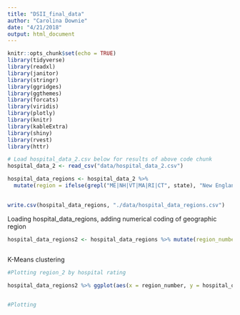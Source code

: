 ```yaml
---
title: "DSII_final_data"
author: "Carolina Downie"
date: "4/21/2018"
output: html_document
---
```


```r
knitr::opts_chunk$set(echo = TRUE)
library(tidyverse)
library(readxl)
library(janitor)
library(stringr)
library(ggridges)
library(ggthemes)
library(forcats)
library(viridis)
library(plotly)
library(knitr)
library(kableExtra)
library(shiny)
library(rvest)
library(httr)
```


```r
# Load hospital_data_2.csv below for results of above code chunk
hospital_data_2 <- read_csv("data/hospital_data_2.csv")
```


```r

hospital_data_regions <- hospital_data_2 %>%
  mutate(region = ifelse(grepl("ME|NH|VT|MA|RI|CT", state), "New England", ifelse(grepl("NY|PA|NJ", state), "Middle Atlantic", ifelse(grepl("WI|MI|IL|IN|OH", state), "East North Central", ifelse(grepl("ND|SD|NE|KS|MN|IA|MO", state), "West North Central", ifelse(grepl("DE|MD|DC|VA|WV|NC|SC|GA|FL", state), "South Atlantic", ifelse(grepl("KY|TN|MS|AL", state), "East South Central", ifelse(grepl("OK|TX|AR|LA", state), "West South Central", ifelse(grepl("ID|MT|WY|NV|UT|CO|AZ|NM", state), "Mountain", ifelse(grepl("AK|WA|OR|CA|HI", state), "Pacific", "U.S. Territories")))))))))) 
  

write.csv(hospital_data_regions, "./data/hospital_data_regions.csv")

```


Loading hospital_data_regions, adding numerical coding of geographic region
```r

hospital_data_regions2 <- hospital_data_regions %>% mutate(region_number = ifelse(grepl("New England", region), "1", ifelse(grepl("Middle Atlantic", region), "2", ifelse(grepl("East North Central", region), "3", ifelse(grepl("West North Central", region), "4", ifelse(grepl("South Atlantic", region), "5", ifelse(grepl("East South Central",region), "6", ifelse(grepl("West South Central", region), "7", ifelse(grepl("Mountain", region), "8",ifelse(grepl("Pacific", region), "9", ifelse(grepl("U.S. Territories", region), "10", "0"))))))))))) %>% mutate(region_number = as.numeric(region_number)) %>% mutate(hospital_type = as.factor(hospital_type)) %>% mutate(hospital_type_num = ifelse(grepl("Critical Access Hospitals", hospital_type), "1", "2")) %>% mutate(hospital_type_num = as.factor(hospital_type_num)) %>% mutate(hospital_ownership_num = ifelse(grepl("Government - Hospital District or Authority", hospital_ownership), "1", ifelse(grepl("Proprietary", hospital_ownership), "2", ifelse(grepl("Voluntary non-profit - Other", hospital_ownership), "3", ifelse(grepl("Voluntary non-profit - Private", hospital_ownership), "4", ifelse(grepl("Voluntary non-profit - Church", hospital_ownership), "5", ifelse(grepl("Government - Local", hospital_ownership), "6", ifelse(grepl("Government - State", hospital_ownership), "7", ifelse(grepl("Physician", hospital_ownership), "8", ifelse(grepl("Government - Federal", hospital_ownership), "9", ifelse(grepl("Tribal", hospital_ownership), "10", "0"))))))))))) %>% mutate(hospital_ownership_num = as.factor(hospital_ownership_num)) %>% mutate(hospital_overall_rating = as.factor(hospital_overall_rating))
                                                                                                         levels(hospital_data_regions2$hospital_ownership)                                                                                                                                                                                                                                                                                           Should also change patient score numbers?                                                                                                                                                                
```
 
 

K-Means clustering

```r
#Plotting region_2 by hospital rating

hospital_data_regions2 %>% ggplot(aes(x = region_number, y = hospital_ownership_num, color = hospital_overall_rating)) + geom_point() 


#Plotting 


```

